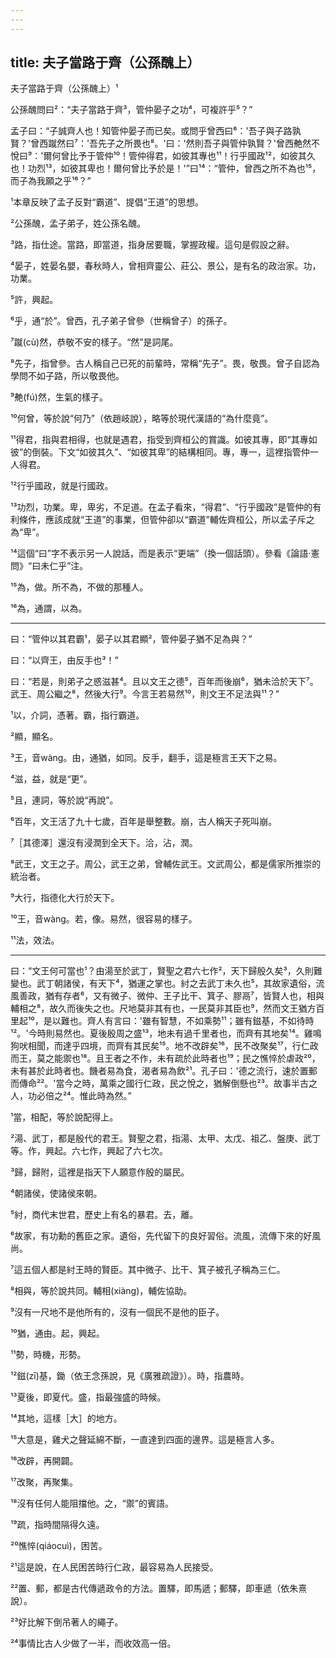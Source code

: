 ```yaml
---
---
---
```

title: 夫子當路于齊（公孫醜上）
---




夫子當路于齊（公孫醜上）¹

公孫醜問曰²：“夫子當路于齊³，管仲晏子之功⁴，可複許乎⁵？”

孟子曰：“子誠齊人也！知管仲晏子而已矣。或問乎曾西曰⁶：'吾子與子路孰賢？'曾西蹴然曰⁷：'吾先子之所畏也⁸。'曰：'然則吾子與管仲孰賢？'曾西艴然不悅曰⁹：'爾何曾比予于管仲¹⁰！管仲得君，如彼其專也¹¹！行乎國政¹²，如彼其久也！功烈¹³，如彼其卑也！爾何曾比予於是！'”曰¹⁴：“管仲，曾西之所不為也¹⁵，而子為我願之乎¹⁶？”

¹本章反映了孟子反對“霸道”、提倡“王道”的思想。

²公孫醜，孟子弟子，姓公孫名醜。

³路，指仕途。當路，即當道，指身居要職，掌握政權。這句是假設之辭。

⁴晏子，姓晏名嬰，春秋時人，曾相齊靈公、莊公、景公，是有名的政治家。功，功業。

⁵許，興起。

⁶乎，通“於”。曾西，孔子弟子曾參（世稱曾子）的孫子。

⁷蹴(cù)然，恭敬不安的樣子。“然”是詞尾。

⁸先子，指曾參。古人稱自己已死的前輩時，常稱“先子”。畏，敬畏。曾子自認為學問不如子路，所以敬畏他。

⁹艴(fú)然，生氣的樣子。

¹⁰何曾，等於說“何乃”（依趙岐說），略等於現代漢語的“為什麼竟”。

¹¹得君，指與君相得，也就是遇君，指受到齊桓公的賞識。如彼其專，即“其專如彼”的倒裝。下文“如彼其久”、“如彼其卑”的結構相同。專，專一，這裡指管仲一人得君。

¹²行乎國政，就是行國政。

¹³功烈，功業。卑，卑劣，不足道。在孟子看來，“得君”、“行乎國政”是管仲的有利條件，應該成就“王道”的事業，但管仲卻以“霸道”輔佐齊桓公，所以孟子斥之為“卑”。

¹⁴這個“曰”字不表示另一人說話，而是表示“更端”（換一個話頭）。參看《論語·憲問》“曰未仁乎”注。

¹⁵為，做。所不為，不做的那種人。

¹⁶為，通謂，以為。



--------------------

曰：“管仲以其君霸¹，晏子以其君顯²，管仲晏子猶不足為與？”

曰：“以齊王，由反手也³！”

曰：“若是，則弟子之惑滋甚⁴。且以文王之德⁵，百年而後崩⁶，猶未洽於天下⁷。武王、周公繼之⁸，然後大行⁹。今言王若易然¹⁰，則文王不足法與¹¹？”

¹以，介詞，憑著。霸，指行霸道。

²顯，顯名。

³王，音wàng。由，通猶，如同。反手，翻手，這是極言王天下之易。

⁴滋，益，就是“更”。

⁵且，連詞，等於說“再說”。

⁶百年，文王活了九十七歲，百年是舉整數。崩，古人稱天子死叫崩。

⁷［其德澤］還沒有浸潤到全天下。洽，沾，潤。

⁸武王，文王之子。周公，武王之弟，曾輔佐武王。文武周公，都是儒家所推崇的統治者。

⁹大行，指德化大行於天下。

¹⁰王，音wàng。若，像。易然，很容易的樣子。

¹¹法，效法。



--------------------

曰：“文王何可當也¹？由湯至於武丁，賢聖之君六七作²，天下歸殷久矣³，久則難變也。武丁朝諸侯，有天下⁴，猶運之掌也。紂之去武丁未久也⁵，其故家遺俗，流風善政，猶有存者⁶，又有微子、微仲、王子比干、箕子、膠鬲⁷，皆賢人也，相與輔相之⁸，故久而後失之也。尺地莫非其有也，一民莫非其臣也⁹，然而文王猶方百里起¹⁰，是以難也。齊人有言曰：'雖有智慧，不如乘勢¹¹；雖有鎡基，不如待時¹²。'今時則易然也。夏後殷周之盛¹³，地未有過千里者也，而齊有其地矣¹⁴。雞鳴狗吠相聞，而達乎四境，而齊有其民矣¹⁵。地不改辟矣¹⁶，民不改聚矣¹⁷，行仁政而王，莫之能禦也¹⁸。且王者之不作，未有疏於此時者也¹⁹；民之憔悴於虐政²⁰，未有甚於此時者也。饑者易為食，渴者易為飲²¹。孔子曰：'德之流行，速於置郵而傳命²²。'當今之時，萬乘之國行仁政，民之悅之，猶解倒懸也²³。故事半古之人，功必倍之²⁴。惟此時為然。”

¹當，相配，等於說配得上。

²湯、武丁，都是殷代的君王。賢聖之君，指湯、太甲、太戊、祖乙、盤庚、武丁等。作，興起。六七作，興起了六七次。

³歸，歸附，這裡是指天下人願意作殷的屬民。

⁴朝諸侯，使諸侯來朝。

⁵紂，商代末世君，歷史上有名的暴君。去，離。

⁶故家，有功勳的舊臣之家。遺俗，先代留下的良好習俗。流風，流傳下來的好風尚。

⁷這五個人都是紂王時的賢臣。其中微子、比干、箕子被孔子稱為三仁。

⁸相與，等於說共同。輔相(xiàng)，輔佐協助。

⁹沒有一尺地不是他所有的，沒有一個民不是他的臣子。

¹⁰猶，通由。起，興起。

¹¹勢，時機，形勢。

¹²鎡(zī)基，鋤（依王念孫說，見《廣雅疏證》）。時，指農時。

¹³夏後，即夏代。盛，指最強盛的時候。

¹⁴其地，這樣［大］的地方。

¹⁵大意是，雞犬之聲延綿不斷，一直達到四面的邊界。這是極言人多。

¹⁶改辟，再開闢。

¹⁷改聚，再聚集。

¹⁸沒有任何人能阻擋他。之，“禦”的賓語。

¹⁹疏，指時間隔得久遠。

²⁰憔悴(qiáocuì)，困苦。

²¹這是說，在人民困苦時行仁政，最容易為人民接受。

²²置、郵，都是古代傳遞政令的方法。置驛，即馬遞；郵驛，即車遞（依朱熹說）。

²³好比解下倒吊著人的繩子。

²⁴事情比古人少做了一半，而收效高一倍。